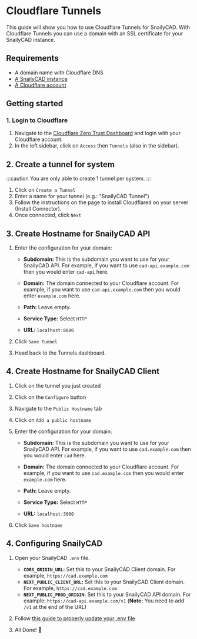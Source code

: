# Cloudflare Tunnels

This guide will show you how to use Cloudflare Tunnels for SnailyCAD. With Cloudflare Tunnels you can use a domain with an SSL certificate for your SnailyCAD instance.

## Requirements

-   A domain name with Cloudflare DNS
-   [A SnailyCAD instance](/docs/installations)
-   [A Cloudflare account](https://dash.cloudflare.com/sign-up)

## Getting started

### 1. Login to Cloudflare

1. Navigate to the [Cloudflare Zero Trust Dashboard](https://one.dash.cloudflare.com) and login with your Cloudflare account.
2. In the left sidebar, click on `Access` then `Tunnels` (also in the sidebar).

## 2. Create a tunnel for system

:::caution
You are only able to create 1 tunnel per system.
:::

1. Click on `Create a Tunnel`
2. Enter a name for your tunnel (e.g.: "SnailyCAD Tunnel")
3. Follow the instructions on the page to install Cloudflared on your server (Install Connector).
4. Once connected, click `Next`

## 3. Create Hostname for SnailyCAD API

1. Enter the configuration for your domain:

    - **Subdomain:** This is the subdomain you want to use for your SnailyCAD API. For example, if you want to use `cad-api.example.com` then you would enter `cad-api` here.
    - **Domain:** The domain connected to your Cloudflare account. For example, if you want to use `cad-api.example.com` then you would enter `example.com` here.
    - **Path:** Leave empty.

    - **Service Type:** Select `HTTP`
    - **URL:** `localhost:8080`

2. Click `Save Tunnel`
3. Head back to the Tunnels dashboard.

## 4. Create Hostname for SnailyCAD Client

1. Click on the tunnel you just created
2. Click on the `Configure` button
3. Navigate to the `Public Hostname` tab
4. Click on `Add a public hostname`
5. Enter the configuration for your domain:

    - **Subdomain:** This is the subdomain you want to use for your SnailyCAD API. For example, if you want to use `cad.example.com` then you would enter `cad` here.
    - **Domain:** The domain connected to your Cloudflare account. For example, if you want to use `cad.example.com` then you would enter `example.com` here.
    - **Path:** Leave empty.

    - **Service Type:** Select `HTTP`
    - **URL:** `localhost:3000`

6. Click `Save hostname`

## 4. Configuring SnailyCAD

1. Open your SnailyCAD `.env` file.

    - **`CORS_ORIGIN_URL`:** Set this to your SnailyCAD Client domain. For example, `https://cad.example.com`
    - **`NEXT_PUBLIC_CLIENT_URL`:** Set this to your SnailyCAD Client domain. For example, `https://cad.example.com`
    - **`NEXT_PUBLIC_PROD_ORIGIN`:** Set this to your SnailyCAD API domain. For example: `https://cad-api.example.com/v1` (**Note:** You need to add `/v1` at the end of the URL)

2. Follow [this guide to properly update your .env file](/docs/guides/env/how-to-properly-update-env)
3. All Done! 🎉
